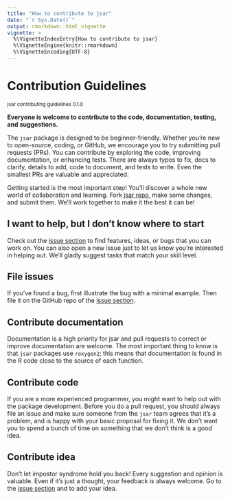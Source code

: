 ```yaml
---
title: "How to contribute to jsar"
date: "`r Sys.Date()`"
output: rmarkdown::html_vignette
vignette: >
  %\VignetteIndexEntry{How to contribute to jsar}
  %\VignetteEngine{knitr::rmarkdown}
  %\VignetteEncoding{UTF-8}
---
```

# Contribution Guidelines 

<sup>jsar contributing guidelines 0.1.0</sup>

**Everyone is welcome to contribute to the code, documentation, testing, and suggestions.**

The `jsar` package is designed to be beginner-friendly. Whether you're new to open-source, coding, or GitHub, we encourage you to try submitting pull requests (PRs). You can contribute by exploring the code, improving documentation, or enhancing tests. There are always typos to fix, docs to clarify, details to add, code to document, and tests to write. Even the smallest PRs are valuable and appreciated.

Getting started is the most important step! You’ll discover a whole new world of collaboration and learning. Fork [jsar repo](https://github.com/SShamiri/jsar), make some changes, and submit them. We’ll work together to make it the best it can be!


## I want to help, but I don't know where to start
Check out the [issue section](https://github.com/SShamiri/jsar/issues) to find features, ideas, or bugs that you can work on. You can also open a new issue just to let us know you’re interested in helping out. We’ll gladly suggest tasks that match your skill level.

## File issues 
If you’ve found a bug, first illustrate the bug with a minimal example. Then file it on the GitHub repo of the [issue section](https://github.com/SShamiri/jsar/issues).

## Contribute documentation 
Documentation is a high priority for jsar and pull requests to correct or improve documentation are welcome. The most important thing to know is that `jsar` packages use `roxygen2`; this means that documentation is found in the R code close to the source of each function. 

## Contribute code 
If you are a more experienced programmer, you might want to help out with the package development. Before you do a pull request, you should always file an issue and make sure someone from the `jsar` team agrees that it’s a problem, and is happy with your basic proposal for fixing it. We don’t want you to spend a bunch of time on something that we don’t think is a good idea.


## Contribute idea
Don’t let impostor syndrome hold you back! Every suggestion and opinion is valuable. Even if it’s just a thought, your feedback is always welcome. Go to the [issue section](https://github.com/SShamiri/jsar/issues) and to add your idea.
